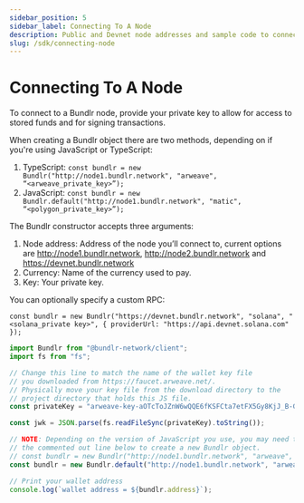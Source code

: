 ```yaml
---
sidebar_position: 5
sidebar_label: Connecting To A Node
description: Public and Devnet node addresses and sample code to connect.
slug: /sdk/connecting-node
---
```


# Connecting To A Node

To connect to a Bundlr node, provide your private key to allow for access to stored funds and for signing transactions.

When creating a Bundlr object there are two methods, depending on if you're using JavaScript or TypeScript:

1. TypeScript: `const bundlr = new Bundlr("http://node1.bundlr.network", "arweave", “<arweave_private_key>”);`
2. JavaScript: `const bundlr = new Bundlr.default("http://node1.bundlr.network", "matic", “<polygon_private_key>”);`

The Bundlr constructor accepts three arguments:

1. Node address: Address of the node you’ll connect to, current options are http://node1.bundlr.network, http://node2.bundlr.network and https://devnet.bundlr.network
2. Currency: Name of the currency used to pay.
3. Key: Your private key.

You can optionally specify a custom RPC:

`const bundlr = new Bundlr("https://devnet.bundlr.network", "solana", "<solana_private key>", { providerUrl: "https://api.devnet.solana.com" });`

```js
import Bundlr from "@bundlr-network/client";
import fs from "fs";

// Change this line to match the name of the wallet key file
// you downloaded from https://faucet.arweave.net/.
// Physically move your key file from the download directory to the
// project directory that holds this JS file.
const privateKey = "arweave-key-aOTcToJZnW6wQQE6fKSFCta7etFX5Gy8KjJ_B-GsS14.json";

const jwk = JSON.parse(fs.readFileSync(privateKey).toString());

// NOTE: Depending on the version of JavaScript you use, you may need to use
// the commented out line below to create a new Bundlr object.
// const bundlr = new Bundlr("http://node1.bundlr.network", "arweave", jwk);
const bundlr = new Bundlr.default("http://node1.bundlr.network", "arweave", jwk);

// Print your wallet address
console.log(`wallet address = ${bundlr.address}`);
```
